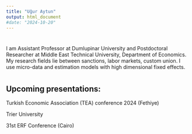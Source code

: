 ```yaml
---
title: "Uğur Aytun"
output: html_document
#date: "2024-10-20"
---
```


#
#
#
#

##

I am Assistant Professor at Dumlupinar University and Postdoctoral Researcher at Middle East Technical University, Department of Economics. My research fields lie between sanctions, labor markets, custom union. I use micro-data and estimation models with high dimensional fixed effects.


#
#
#
#
#

## Upcoming presentations:
Turkish Economic Association (TEA) conference 2024 (Fethiye)

Trier University

31st ERF Conference (Cairo)